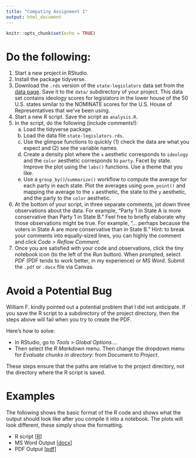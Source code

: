 ```yaml
---
title: "Computing Assignment 1"
output: html_document
---
```


```r
knitr::opts_chunk$set(echo = TRUE)
```

# Do the following:

1. Start a new project in RStudio. 
1. Install the package tidyverse.
1. Download the `.rds` version of the `state-legislators` data set from the [data page](../data.html). Save it to the `data/` subdirectory of your project. This data set contains ideology scores for legislators in the lower house of the 50 U.S. states similar to the NOMINATE scores for the U.S. House of Representatives that we've been using.
1. Start a new R script. Save the script as `analysis.R`.
1. In the script, do the following (include comments!):
   a. Load the tidyverse package.
   a. Load the data file `state-legislators.rds`.
   a. Use the glimpse functions to quickly (1) check the data are what you expect and (2) see the variable names.
   a. Create a density plot where the `x` aesthetic corresponds to `ideology` and the `color` aesthetic corresponds to `party`. Facet by state. Improve the plot using the `labs()` functions. Use a theme that you like. 
   a. Use a `group_by()`/`summarize()` workflow to compute the average for each party in each state. Plot the averages using `geom_point()` and mapping the average to the `x` aesthetic, the state to the `y` aesthetic, and the party to the `color` aesthetic.
1. At the bottom of your script, in three separate comments, jot down three observations about the data. For example, "Party 1 in State A is more conservative than Party 1 in State B." Feel free to briefly elaborate why those observations might be true. For example, "... perhaps because the voters in State A are more conservative than in State B." Hint: to break your comments into equally-sized lines, you can highly the comment and click *Code > Reflow Comment*.
1. Once you are satisfied with your code and observations, click the tiny notebook icon (to the left of the *Run* button). When prompted, select *PDF* (PDF tends to work better, in my experience) or *MS Word*. Submit the `.pdf` or `.docx` file via Canvas.

# Avoid a Potential Bug

William F. kindly pointed out a potential problem that I did not anticipate. If you save the R script to a subdirectory of the project directory, then the steps above will fail when you try to create the PDF. 

Here's how to solve: 

- In RStudio, go to *Tools* > *Global Options...*. 
- Then select the *R Markdown* menu. Then change the dropdown menu for *Evaluate chunks in directory:* from Document to *Project*.

These steps ensure that the paths are relative to the project directory, not the directory where the R script is saved.

# Examples

The following shows the basic format of the R code and shows what the output should look like after you compile it into a notebook. The plots will look different, these simply show the formatting.

- R script [[R](../ca/example.R)]
- MS Word Output [[docx](../ca/example.docx)]
- PDF Output [[pdf](../ca/example.pdf)]